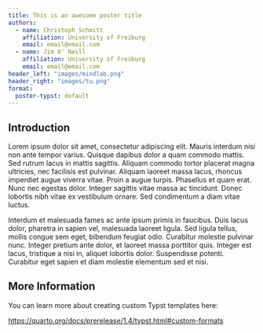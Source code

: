 ```yaml
---
title: This is an awesome poster title
authors: 
  - name: Christoph Schmitt
    affiliation: University of Freiburg
    email: email@email.com
  - name: Jim O' Neill
    affiliation: University of Freiburg
    email: email@email.com
header_left: "images/mindlab.png"
header_right: "images/tu.png"
format:
  poster-typst: default
---
```


## Introduction

Lorem ipsum dolor sit amet, consectetur adipiscing elit. Mauris interdum nisi non ante tempor varius. Quisque dapibus dolor a quam commodo mattis. Sed rutrum lacus in mattis sagittis. Aliquam commodo tortor placerat magna ultricies, nec facilisis est pulvinar. Aliquam laoreet massa lacus, rhoncus imperdiet augue viverra vitae. Proin a augue turpis. Phasellus et quam erat. Nunc nec egestas dolor. Integer sagittis vitae massa ac tincidunt. Donec lobortis nibh vitae ex vestibulum ornare. Sed condimentum a diam vitae luctus.

Interdum et malesuada fames ac ante ipsum primis in faucibus. Duis lacus dolor, pharetra in sapien vel, malesuada laoreet ligula. Sed ligula tellus, mollis congue sem eget, bibendum feugiat odio. Curabitur molestie pulvinar nunc. Integer pretium ante dolor, et laoreet massa porttitor quis. Integer est lacus, tristique a nisi in, aliquet lobortis dolor. Suspendisse potenti. Curabitur eget sapien et diam molestie elementum sed et nisi.



## More Information

You can learn more about creating custom Typst templates here: 

<https://quarto.org/docs/prerelease/1.4/typst.html#custom-formats>



